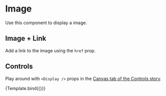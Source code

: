 

<Meta title="Components/Atoms/Image" component={DisplayImage} />

# Image

Use this component to display a image.

<Canvas>
  <Story name="Component">
    <DisplayImage
      alt="Image alt text"
      height="480"
      url="https://nextjs.wpengine.com/wp-content/uploads/2021/02/nextjs-wordpress-starter.jpg"
      width="640"
    />
  </Story>
</Canvas>

## Image + Link

Add a link to the image using the `href` prop.

<Canvas>
  <Story name="Image + Link">
    <DisplayImage
      alt="Image alt text"
      caption="This is the image caption"
      height="480"
      href="https://webdevstudios.com"
      url="https://nextjs.wpengine.com/wp-content/uploads/2021/02/nextjs-wordpress-starter.jpg"
      width="640"
    />
  </Story>
</Canvas>

## Controls

Play around with `<Display />` props in the [Canvas tab of the Controls story](?path=/story/components-atoms-image--controls).


<Canvas>
  <Story
    name="Controls"
    args={{
      alt: 'A screenshot of the codebase.',
      caption: 'A screenshot of the codebase.',
      height: '480',
      url: 'https://nextjs.wpengine.com/wp-content/uploads/2021/02/nextjs-wordpress-starter.jpg',
      width: '640'
    }}
  >
    {Template.bind({})}
  </Story>
</Canvas>
